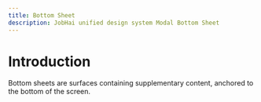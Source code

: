 ```yaml
---
title: Bottom Sheet
description: JobHai unified design system Modal Bottom Sheet
---
```


# Introduction
 
Bottom sheets are surfaces containing supplementary content, anchored to the bottom of the screen. 
